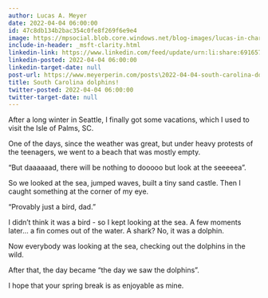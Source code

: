 ```yaml
---
author: Lucas A. Meyer
date: 2022-04-04 06:00:00
id: 47c8db134b2bac354c0fe8f269f6e9e4
image: https://mpsocial.blob.core.windows.net/blog-images/lucas-in-charleston.jpg
include-in-header: _msft-clarity.html
linkedin-link: https://www.linkedin.com/feed/update/urn:li:share:6916579598633701376
linkedin-posted: 2022-04-04 06:00:00
linkedin-target-date: null
post-url: https://www.meyerperin.com/posts\2022-04-04-south-carolina-dolphins.html
title: South Carolina dolphins!
twitter-posted: 2022-04-04 06:00:00
twitter-target-date: null
---
```


After a long winter in Seattle, I finally got some vacations, which I used to visit the Isle of Palms, SC. 

One of the days, since the weather was great, but under heavy protests of the teenagers, we went to a beach that was mostly empty. 

“But daaaaaad, there will be nothing to dooooo but look at the seeeeea”. 

So we looked at the sea, jumped waves, built a tiny sand castle. Then I caught something at the corner of my eye. 

“Provably just a bird, dad.”

I didn’t think it was a bird - so I kept looking at the sea. A few moments later… a fin comes out of the water. A shark? No, it was a dolphin.

Now everybody was looking at the sea, checking out the dolphins in the wild. 

After that, the day became “the day we saw the dolphins”. 

I hope that your spring break is as enjoyable as mine.
